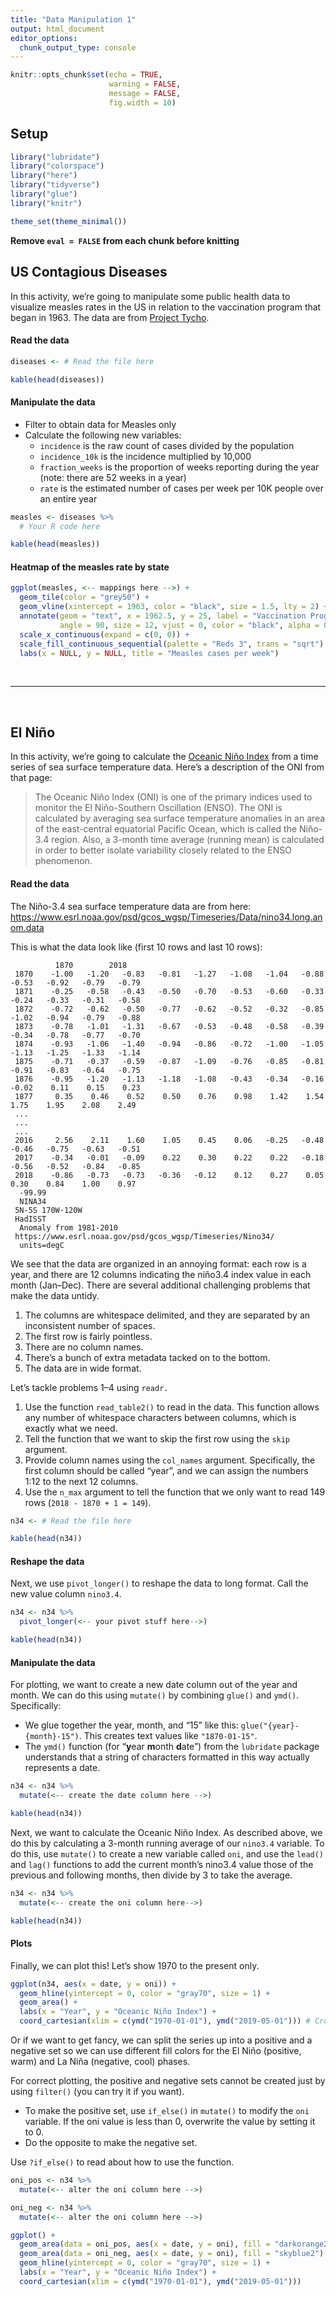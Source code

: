 ```yaml
---
title: "Data Manipulation 1"
output: html_document
editor_options: 
  chunk_output_type: console
---
```



```r
knitr::opts_chunk$set(echo = TRUE,
                      warning = FALSE,
                      message = FALSE,
                      fig.width = 10)
```

## Setup

```r
library("lubridate")
library("colorspace")
library("here")
library("tidyverse")
library("glue")
library("knitr")

theme_set(theme_minimal())
```

**Remove `eval = FALSE` from each chunk before knitting**

## US Contagious Diseases

In this activity, we're going to manipulate some public health data to visualize measles rates in the US in relation to the vaccination program that began in 1963. The data are from [Project Tycho](https://www.tycho.pitt.edu/).

#### Read the data

```r
diseases <- # Read the file here

kable(head(diseases))
```


#### Manipulate the data

- Filter to obtain data for Measles only
- Calculate the following new variables:
    - `incidence` is the raw count of cases divided by the population
    - `incidence_10k` is the incidence multiplied by 10,000
    - `fraction_weeks` is the proportion of weeks reporting during the year (note: there are 52 weeks in a year)
    - `rate` is the estimated number of cases per week per 10K people over an entire year

```r
measles <- diseases %>%
  # Your R code here

kable(head(measles))
```


#### Heatmap of the measles rate by state

```r
ggplot(measles, <-- mappings here -->) +
  geom_tile(color = "grey50") +
  geom_vline(xintercept = 1963, color = "black", size = 1.5, lty = 2) +
  annotate(geom = "text", x = 1962.5, y = 25, label = "Vaccination Program Begins",
           angle = 90, size = 12, vjust = 0, color = "black", alpha = 0.5) +
  scale_x_continuous(expand = c(0, 0)) +
  scale_fill_continuous_sequential(palette = "Reds 3", trans = "sqrt") +
  labs(x = NULL, y = NULL, title = "Measles cases per week")
```

<br>
<hr>
<br>

## El Niño

In this activity, we're going to calculate the [Oceanic Niño Index](https://catalog.data.gov/dataset/climate-prediction-center-cpcoceanic-nino-index) from a time series of sea surface temperature data. Here's a description of the ONI from that page:

>The Oceanic Niño Index (ONI) is one of the primary indices used to monitor the El Niño-Southern Oscillation (ENSO). The ONI is calculated by averaging sea surface temperature anomalies in an area of the east-central equatorial Pacific Ocean, which is called the Niño-3.4 region. Also, a 3-month time average (running mean) is calculated in order to better isolate variability closely related to the ENSO phenomenon.

#### Read the data

The Niño-3.4 sea surface temperature data are from here: <https://www.esrl.noaa.gov/psd/gcos_wgsp/Timeseries/Data/nino34.long.anom.data>

This is what the data look like (first 10 rows and last 10 rows):

```
          1870        2018
 1870    -1.00   -1.20   -0.83   -0.81   -1.27   -1.08   -1.04   -0.88   -0.53   -0.92   -0.79   -0.79
 1871    -0.25   -0.58   -0.43   -0.50   -0.70   -0.53   -0.60   -0.33   -0.24   -0.33   -0.31   -0.58
 1872    -0.72   -0.62   -0.50   -0.77   -0.62   -0.52   -0.32   -0.85   -1.02   -0.94   -0.79   -0.88
 1873    -0.78   -1.01   -1.31   -0.67   -0.53   -0.48   -0.58   -0.39   -0.34   -0.78   -0.77   -0.70
 1874    -0.93   -1.06   -1.40   -0.94   -0.86   -0.72   -1.00   -1.05   -1.13   -1.25   -1.33   -1.14
 1875    -0.71   -0.37   -0.59   -0.87   -1.09   -0.76   -0.85   -0.81   -0.91   -0.83   -0.64   -0.75
 1876    -0.95   -1.20   -1.13   -1.18   -1.08   -0.43   -0.34   -0.16   -0.02    0.11    0.15    0.23
 1877     0.35    0.46    0.52    0.50    0.76    0.98    1.42    1.54    1.75    1.95    2.08    2.49
 ...
 ...
 ...
 2016     2.56    2.11    1.60    1.05    0.45    0.06   -0.25   -0.48   -0.46   -0.75   -0.63   -0.51
 2017    -0.34   -0.01   -0.09    0.22    0.30    0.22    0.22   -0.18   -0.56   -0.52   -0.84   -0.85
 2018    -0.86   -0.73   -0.73   -0.36   -0.12    0.12    0.27    0.05    0.30    0.84    1.00    0.97
  -99.99
  NINA34
 5N-5S 170W-120W 
 HadISST 
  Anomaly from 1981-2010
 https://www.esrl.noaa.gov/psd/gcos_wgsp/Timeseries/Nino34/
  units=degC
```

We see that the data are organized in an annoying format: each row is a year, and there are 12 columns indicating the niño3.4 index value in each month (Jan--Dec). There are several additional challenging problems that make the data untidy.

1. The columns are whitespace delimited, and they are separated by an inconsistent number of spaces.
2. The first row is fairly pointless.
3. There are no column names.
4. There's a bunch of extra metadata tacked on to the bottom.
5. The data are in wide format.


Let's tackle problems 1--4 using `readr.`

1. Use the function `read_table2()` to read in the data. This function allows any number of whitespace characters between columns, which is exactly what we need.
2. Tell the function that we want to skip the first row using the `skip` argument.
3. Provide column names using the `col_names` argument. Specifically, the first column should be called "year", and we can assign the numbers 1:12 to the next 12 columns.
4. Use the `n_max` argument to tell the function that we only want to read 149 rows (`2018 - 1870 + 1 = 149`).

```r
n34 <- # Read the file here

kable(head(n34))
```

#### Reshape the data

Next, we use `pivot_longer()` to reshape the data to long format. Call the new value column `nino3.4`.

```r
n34 <- n34 %>%
  pivot_longer(<-- your pivot stuff here-->)

kable(head(n34))
```

#### Manipulate the data

For plotting, we want to create a new date column out of the year and month. We can do this using `mutate()` by combining `glue()` and `ymd()`. Specifically:

- We glue together the year, month, and "15" like this: `glue("{year}-{month}-15")`. This creates text values like `"1870-01-15"`.
- The `ymd()` function (for "**y**ear **m**onth **d**ate") from the `lubridate` package understands that a string of characters formatted in this way actually represents a date.

```r
n34 <- n34 %>% 
  mutate(<-- create the date column here -->)

kable(head(n34))
```

Next, we want to calculate the Oceanic Niño Index. As described above, we do this by calculating a 3-month running average of our `nino3.4` variable. To do this, use `mutate()` to create a new variable called `oni`, and use the `lead()` and `lag()` functions to add the current month's nino3.4 value those of the previous and following months, then divide by 3 to take the average.

```r
n34 <- n34 %>% 
  mutate(<-- create the oni column here-->)

kable(head(n34))
```

#### Plots

Finally, we can plot this! Let's show 1970 to the present only.

```r
ggplot(n34, aes(x = date, y = oni)) +
  geom_hline(yintercept = 0, color = "gray70", size = 1) +
  geom_area() +
  labs(x = "Year", y = "Oceanic Niño Index") +
  coord_cartesian(xlim = c(ymd("1970-01-01"), ymd("2019-05-01"))) # Crops the plot
```

Or if we want to get fancy, we can split the series up into a positive and a negative set so we can use different fill colors for the El Niño (positive, warm) and La Niña (negative, cool) phases. 

For correct plotting, the positive and negative sets cannot be created just by using `filter()` (you can try it if you want).

- To make the positive set, use `if_else()` in `mutate()` to modify the `oni` variable. If the oni value is less than 0, overwrite the value by setting it to 0.
- Do the opposite to make the negative set.

Use `?if_else()` to read about how to use the function.

```r
oni_pos <- n34 %>% 
  mutate(<-- alter the oni column here -->)

oni_neg <- n34 %>% 
  mutate(<-- alter the oni column here -->)

ggplot() +
  geom_area(data = oni_pos, aes(x = date, y = oni), fill = "darkorange2") +
  geom_area(data = oni_neg, aes(x = date, y = oni), fill = "skyblue2") +
  geom_hline(yintercept = 0, color = "gray70", size = 1) +
  labs(x = "Year", y = "Oceanic Niño Index") +
  coord_cartesian(xlim = c(ymd("1970-01-01"), ymd("2019-05-01")))
```